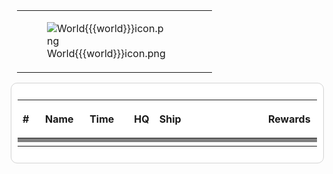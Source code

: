 <div style="width:90%;margin-left:20px;">
{| width=100%
| style="width:50px;"| [[File:World{{{world}}}icon.png|link=]]
| <div style="width:100%;background:{{User:Totlmstr/Template:WorldColor|{{{world}}} }};padding-left:10px;border-top-right-radius:10px;">{{lang|ja|'''{{{nameja}}}'''}}</div>
|}
</div>
<div style="position:relative;color:navyblue;background:white;border:solid 1px lightgray;width:95%;border-radius:10px;padding:10px;margin:10px;margin-top:0px;">
{| style="radius:10px;cellpadding:10px;width:100%;" align="center" height="35px" cellspacing=0
! style="cellpadding:10px;width:4%;"  |#
! style="cellpadding:10px;width:24%;" |Name
! style="cellpadding:10px;"           |Time
! style="cellpadding:10px;width:1px;" |
! style="cellpadding:10px;width:7%;"  |HQ
! style="cellpadding:10px;width:7%;"  |Ship
! style="cellpadding:10px;width:1px;" |
! style="cellpadding:10px;width:7%;"  |{{Fuel}}
! style="cellpadding:10px;width:7%;"  |{{Ammo}}
! style="cellpadding:10px;width:7%;"  |{{Steel}}
! style="cellpadding:10px;width:7%;"  |{{Bauxite}}
! style="cellpadding:10px;width:1px;" |
! style="cellpadding:10px;width:20%;" colspan="2" |Rewards
|-
| style="background:gray;" colspan="14" |
|-

|}</div>